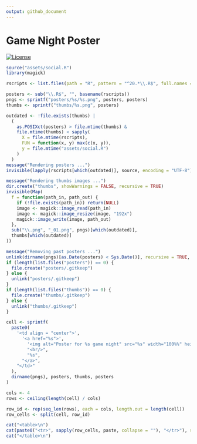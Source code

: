```yaml
---
output: github_document
---
```


<!-- README.md is generated from README.Rmd. Please edit that file -->

# Game Night Poster

<!-- badges: start -->
[![License](https://img.shields.io/github/license/mcanouil/game-night)](LICENSE)
<!-- badges: end -->

```r
source("assets/social.R")
library(magick)

rscripts <- list.files(path = "R", pattern = "^20.*\\.R$", full.names = TRUE)

posters <- sub("\\.R$", "", basename(rscripts))
pngs <- sprintf("posters/%s/%s.png", posters, posters)
thumbs <- sprintf("thumbs/%s.png", posters)

outdated <- !file.exists(thumbs) |
  (
    as.POSIXct(posters) > file.mtime(thumbs) &
    file.mtime(thumbs) < sapply(
      X = file.mtime(rscripts),
      FUN = function(x, y) max(c(x, y)),
      y = file.mtime("assets/social.R")
    )
  )
message("Rendering posters ...")
invisible(lapply(rscripts[which(outdated)], source, encoding = "UTF-8"))

message("Rendering thumbs images ...")
dir.create("thumbs", showWarnings = FALSE, recursive = TRUE)
invisible(Map(
  f = function(path_in, path_out) {
    if (!file.exists(path_in)) return(NULL)
    image <- magick::image_read(path_in)
    image <- magick::image_resize(image, "192x")
    magick::image_write(image, path_out)
  },
  sub("\\.png", "_01.png", pngs)[which(outdated)],
  thumbs[which(outdated)]
))

message("Removing past posters ...")
unlink(dirname(pngs)[as.Date(posters) < Sys.Date()], recursive = TRUE, force = TRUE)
if (length(list.files("posters")) == 0) {
  file.create("posters/.gitkeep")
} else {
  unlink("posters/.gitkeep")
}
if (length(list.files("thumbs")) == 0) {
  file.create("thumbs/.gitkeep")
} else {
  unlink("thumbs/.gitkeep")
}
```

```r
cell <- sprintf(
  paste0(
    '<td align = "center">',
      '<a href="%s">',
        '<img alt="Poster for %s game night" src="%s" width="100%%" height="auto" />',
        "<br/>",
        "%s",
      "</a>",
    "</td>"
  ),
  dirname(pngs), posters, thumbs, posters
)

cols <- 4
rows <- ceiling(length(cell) / cols)

row_id <- rep(seq_len(rows), each = cols, length.out = length(cell))
row_cells <- split(cell, row_id)

cat("<table>\n")
cat(paste0("<tr>", sapply(row_cells, paste, collapse = ""), "</tr>"), sep = "")
cat("</table>\n")
```

